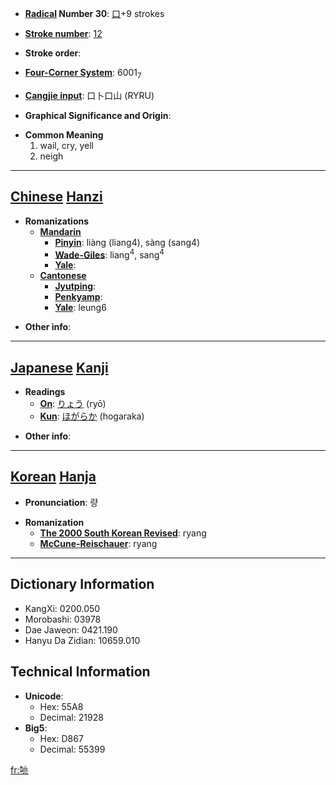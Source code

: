 * '''[[Wiktionary:Chinese radical index| Radical]] Number 30''': [[Wiktionary:Chinese radical index 口|口]]+9 strokes

* '''[[Wiktionary:Chinese total strokes index|Stroke number]]''': [[Wiktionary:Chinese total strokes index 12|12]]

* '''Stroke order''': 

* '''[[Wiktionary:Chinese four corner index|Four-Corner System]]''': 6001<sub>7</sub>

* '''[[Wiktionary:Chinese Cangjie index|Cangjie input]]''': 口卜口山 (RYRU)

* '''Graphical Significance and Origin''': 

* '''Common Meaning'''
*#wail, cry, yell
*# neigh


----

== [[Chinese]] [[Hanzi]] ==

* '''Romanizations'''
** '''[[Mandarin]]'''
*** '''[[Pinyin]]''': liàng (liang4), sàng (sang4)
*** '''[[Wade-Giles]]''': liang<sup>4</sup>, sang<sup>4</sup>
*** '''[[Yale]]''': 
** '''[[Cantonese]]'''
*** '''[[Jyutping]]''':
*** '''[[Penkyamp]]''': 
*** '''[[Yale]]''': leung6

* '''Other info''': 

----

== [[Japanese]] [[Kanji]] ==

* '''Readings'''
** '''[[On]]''': [[りょう]] (ryō)
** '''[[Kun]]''': [[ほがらか]] (hogaraka)

* '''Other info''':  

----

== [[Korean]] [[Hanja]] ==

* '''Pronunciation''': 량

* '''Romanization'''
** '''[[The 2000 South Korean Revised Romanization|The 2000 South Korean Revised]]''': ryang
** '''[[McCune-Reischauer]]''': ryang

----

== Dictionary Information ==

* KangXi: 0200.050
* Morobashi: 03978
* Dae Jaweon: 0421.190
* Hanyu Da Zidian: 10659.010

== Technical Information ==

* '''Unicode''':
** Hex: 55A8
** Decimal: 21928
* '''Big5''':
** Hex: D867
** Decimal: 55399

[[fr:喨]]